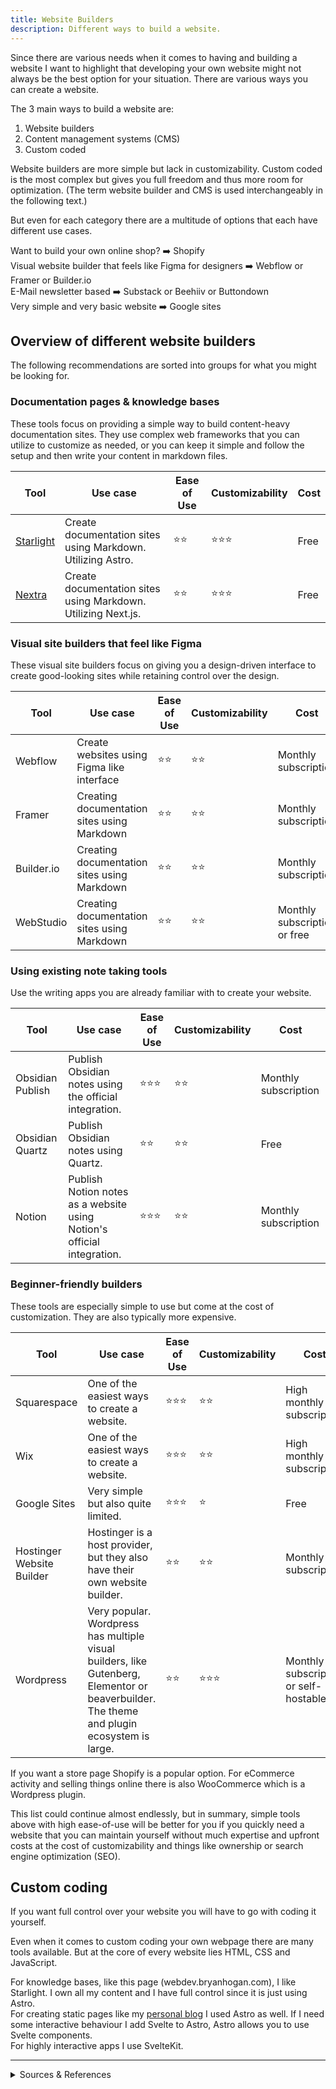 ```yaml
---
title: Website Builders
description: Different ways to build a website.
---
```


Since there are various needs when it comes to having and building a website I want to highlight that developing your own website might not always be the best option for your situation. There are various ways you can create a website.

The 3 main ways to build a website are:

1. Website builders
2. Content management systems (CMS)
3. Custom coded

Website builders are more simple but lack in customizability. Custom coded is the most complex but gives you full freedom and thus more room for optimization. (The term website builder and CMS is used interchangeably in the following text.)

But even for each category there are a multitude of options that each have different use cases.

Want to build your own online shop? ➡️ Shopify  
Visual website builder that feels like Figma for designers ➡️ Webflow or Framer or Builder.io  
E-Mail newsletter based ➡️ Substack or Beehiiv or Buttondown  
Very simple and very basic website ➡️ Google sites  

## Overview of different website builders

The following recommendations are sorted into groups for what you might be looking for.

### Documentation pages & knowledge bases

These tools focus on providing a simple way to build content-heavy documentation sites. They use complex web frameworks that you can utilize to customize as needed, or you can keep it simple and follow the setup and then write your content in markdown files.

| Tool | Use case | Ease of Use | Customizability | Cost |
| --- | --- | --- | --- | --- |
| [Starlight](https://starlight.astro.build/) | Create documentation sites using Markdown. Utilizing Astro. | ⭐⭐ | ⭐⭐⭐ | Free |
| [Nextra](https://nextra.site/) | Create documentation sites using Markdown. Utilizing Next.js. | ⭐⭐ | ⭐⭐⭐ | Free |

### Visual site builders that feel like Figma

These visual site builders focus on giving you a design-driven interface to create good-looking sites while retaining control over the design.

| Tool | Use case | Ease of Use | Customizability | Cost |
| --- | --- | --- | --- | --- |
| Webflow | Create websites using Figma like interface | ⭐⭐ | ⭐⭐ | Monthly subscription |
| Framer | Creating documentation sites using Markdown | ⭐⭐ | ⭐⭐ | Monthly subscription |
| Builder.io | Creating documentation sites using Markdown | ⭐⭐ | ⭐⭐ | Monthly subscription |
| WebStudio | Creating documentation sites using Markdown | ⭐⭐ | ⭐⭐ | Monthly subscription or free |

### Using existing note taking tools

Use the writing apps you are already familiar with to create your website.

| Tool | Use case | Ease of Use | Customizability | Cost |
| --- | --- | --- | --- | --- |
| Obsidian Publish | Publish Obsidian notes using the official integration.  | ⭐⭐⭐ | ⭐⭐ | Monthly subscription |
| Obsidian Quartz | Publish Obsidian notes using Quartz. | ⭐⭐ | ⭐⭐ | Free |
| Notion | Publish Notion notes as a website using Notion's official integration. | ⭐⭐⭐ | ⭐⭐ | Monthly subscription |

### Beginner-friendly builders

These tools are especially simple to use but come at the cost of customization. They are also typically more expensive.

| Tool | Use case | Ease of Use | Customizability | Cost |
| --- | --- | --- | --- | --- |
| Squarespace | One of the easiest ways to create a website.  | ⭐⭐⭐ | ⭐⭐ | High monthly subscription |
| Wix | One of the easiest ways to create a website. | ⭐⭐⭐ | ⭐⭐ | High monthly subscription |
| Google Sites | Very simple but also quite limited. | ⭐⭐⭐ | ⭐ | Free |
| Hostinger Website Builder | Hostinger is a host provider, but they also have their own website builder. | ⭐⭐ | ⭐⭐ | Monthly subscription |
| Wordpress | Very popular. Wordpress has multiple visual builders, like Gutenberg, Elementor or beaverbuilder. The theme and plugin ecosystem is large. | ⭐⭐ | ⭐⭐⭐ | Monthly subscription or self-hostable |

If you want a store page Shopify is a popular option. For eCommerce activity and selling things online there is also WooCommerce which is a Wordpress plugin.

This list could continue almost endlessly, but in summary, simple tools above with high ease-of-use will be better for you if you quickly need a website that you can maintain yourself without much expertise and upfront costs at the cost of customizability and things like ownership or search engine optimization (SEO).

## Custom coding

If you want full control over your website you will have to go with coding it yourself. 

Even when it comes to custom coding your own webpage there are many tools available. But at the core of every website lies HTML, CSS and JavaScript.

For knowledge bases, like this page (webdev.bryanhogan.com), I like Starlight. I own all my content and I have full control since it is just using Astro.  
For creating static pages like my [personal blog](https://bryanhogan.com/) I used Astro as well. If I need some interactive behaviour I add Svelte to Astro, Astro allows you to use Svelte components.  
For highly interactive apps I use SvelteKit.

---

<details>

<summary>Sources & References</summary>

- Helpful step-by-step tutorial on setting up a basic Wordpress site in Hostinger: https://youtu.be/IdxuNU2LkZo

</details>